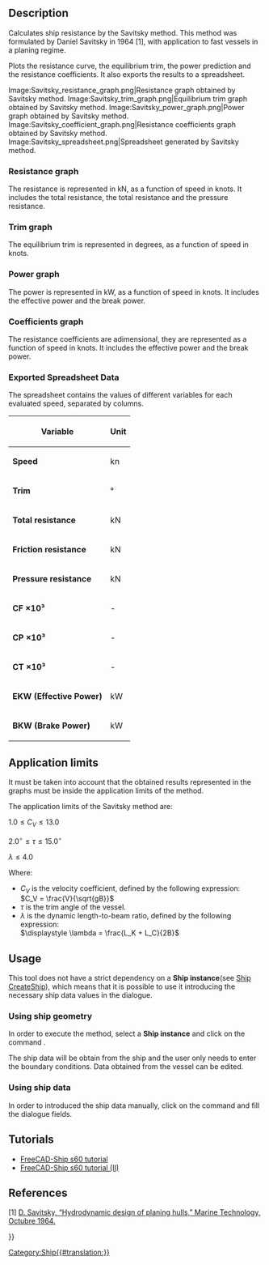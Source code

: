 <languages/>
<translate>

<!--T:1-->
{{Docnav
|[[Ship_ResistanceHoltrop|Resistance Holtrop prediction]]
|
|[[Ship_Workbench|Ship]]
|IconL=Ship_ResistanceHoltrop.svg
|IconR=
|IconC=Workbench_Ship.svg
}}

<!--T:2-->
{{GuiCommand
|Name=Ship ResistanceSavitsky
|MenuLocation=Resistance → Resistance Savitsky prediction
|Workbenches=[[Ship_Workbench|Ship]]
|Shortcut=
|SeeAlso=
}}

== Description == <!--T:3-->

<!--T:4-->
Calculates ship resistance by the Savitsky method. This method was formulated by Daniel Savitsky in 1964 [1], with application to fast vessels in a planing regime.

<!--T:5-->
Plots the resistance curve, the equilibrium trim, the power prediction and the resistance coefficients. It also exports the results to a spreadsheet.

<!--T:6-->
<gallery widths="400px,225px,285px,335px,225px">
Image:Savitsky_resistance_graph.png|Resistance graph obtained by Savitsky method.
Image:Savitsky_trim_graph.png|Equilibrium trim graph obtained by Savitsky method.
Image:Savitsky_power_graph.png|Power graph obtained by Savitsky method.
Image:Savitsky_coefficient_graph.png|Resistance coefficients graph obtained by Savitsky method.
Image:Savitsky_spreadsheet.png|Spreadsheet generated by Savitsky method.
</gallery>

=== Resistance graph === <!--T:7-->

<!--T:8-->
The resistance is represented in kN, as a function of speed in knots. It includes the total resistance, the total resistance and the pressure resistance.

=== Trim graph === <!--T:9-->

<!--T:10-->
The equilibrium trim is represented in degrees, as a function of speed in knots.

=== Power graph === <!--T:11-->

<!--T:12-->
The power is represented in kW, as a function of speed in knots. It includes the effective power and the break power.

=== Coefficients graph === <!--T:13-->

<!--T:14-->
The resistance coefficients are adimensional, they are represented as a function of speed in knots. It includes the effective power and the break power.

=== Exported Spreadsheet Data === <!--T:15-->

<!--T:16-->
The spreadsheet contains the values of different variables for each evaluated speed, separated by columns.

<!--T:17-->
{| class="wikitable"
! Variable !! Unit
|-
| '''Speed''' || kn
|-
| '''Trim''' || °
|-
| '''Total resistance''' || kN
|-
| '''Friction resistance''' || kN
|-
| '''Pressure resistance''' || kN
|-
| '''CF ×10³''' || -
|-
| '''CP ×10³''' || -
|-
| '''CT ×10³''' || -
|-
| '''EKW (Effective Power)''' || kW
|-
| '''BKW (Brake Power)''' || kW
|}

== Application limits == <!--T:18-->

<!--T:19-->
It must be taken into account that the obtained results represented in the graphs must be inside the application limits of the method.

<!--T:20-->
The application limits of the Savitsky method are:

</translate>
<math> 1.0 \leq C_V \leq 13.0 </math>

<math> 2.0^\circ \leq \tau \leq 15.0^\circ </math>

<math> \lambda \leq 4.0 </math>
<translate>

<!--T:21-->
Where:

<!--T:22-->
* <math>C_V</math> is the velocity coefficient, defined by the following expression:<br><math> C_V = \frac{V}{\sqrt{gB}} </math>
* <math>\tau</math> is the trim angle of the vessel.
* <math>\lambda</math> is the dynamic length-to-beam ratio, defined by the following expression:<br><math>\displaystyle \lambda = \frac{L_K + L_C}{2B}</math>

== Usage == <!--T:23-->

<!--T:24-->
This tool does not have a strict dependency on a '''Ship instance'''(see [[Ship_CreateShip|Ship CreateShip]]), which means that it is possible to use it introducing the necessary ship data values in the dialogue.

=== Using ship geometry === <!--T:25-->

<!--T:26-->
In order to execute the method, select a '''Ship instance''' and click on the command {{MenuCommand|Resistance → [[Image:Ship_ResistanceSavitsky.svg|16px]] Resistance Savitsky prediction}}.

<!--T:27-->
The ship data will be obtain from the ship and the user only needs to enter the boundary conditions. Data obtained from the vessel can be edited.

=== Using ship data === <!--T:28-->

<!--T:29-->
In order to introduced the ship data manually, click on the command {{MenuCommand|Resistance → [[Image:Ship_ResistanceSavitsky.svg|16px]] Resistance Savitsky prediction}} and fill the dialogue fields.

== Tutorials == <!--T:30-->

<!--T:31-->
* [[FreeCAD-Ship_s60_tutorial|FreeCAD-Ship s60 tutorial ]]
* [[FreeCAD-Ship_s60_tutorial_(II)|FreeCAD-Ship s60 tutorial (II)]]

== References == <!--T:32-->

<!--T:33-->
[1] [https://www.boatdesign.net/attachments/hydrodynamic-design-of-planing-hulls-savitsky-1964-pdf.89527/ D. Savitsky, “Hydrodynamic design of planing hulls,” Marine Technology, Octubre 1964.]


<!--T:34-->
{{Docnav
|[[Ship_ResistanceHoltrop|Resistance Holtrop prediction]]
|
|[[Ship_Workbench|Ship]]
|IconL=Ship_ResistanceHoltrop.svg
|IconR=
|IconC=Workbench_Ship.svg
}}

</translate>
{{Userdocnavi{{#translation:}}}}
[[Category:Ship{{#translation:}}]]